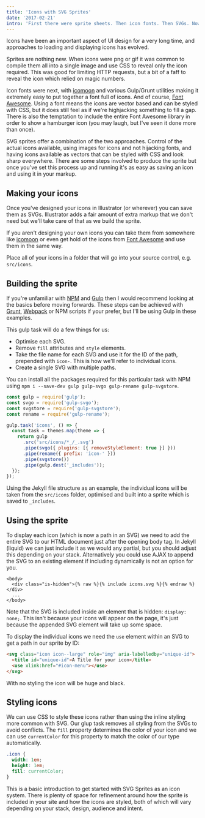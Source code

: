 ```yaml
---
title: 'Icons with SVG Sprites'
date: '2017-02-21'
intro: 'First there were sprite sheets. Then icon fonts. Then SVGs. Now there are SVG sprites. Do we finally have the solution?'
---
```


Icons have been an important aspect of UI design for a very long time, and approaches to loading and displaying icons has evolved.

Sprites are nothing new. When icons were png or gif it was common to compile them all into a single image and use CSS to reveal only the icon required. This was good for limiting HTTP requests, but a bit of a faff to reveal the icon which relied on magic numbers.

Icon fonts were next, with [icomoon](https://icomoon.io/) and various Gulp/Grunt utilities making it extremely easy to put together a font full of icons. And of course, [Font Awesome](http://fontawesome.io/). Using a font means the icons are vector based and can be styled with CSS, but it does still feel as if we're highjacking something to fill a gap. There is also the temptation to include the entire Font Awesome library in order to show a hamburger icon (you may laugh, but I've seen it done more than once).

SVG sprites offer a combination of the two approaches. Control of the actual icons available, using images for icons and not hijacking fonts, and having icons available as vectors that can be styled with CSS and look sharp everywhere. There are some steps involved to produce the sprite but once you've set this process up and running it's as easy as saving an icon and using it in your markup.

## Making your icons

Once you've designed your icons in Illustrator (or wherever) you can save them as SVGs. Illustrator adds a fair amount of extra markup that we don't need but we'll take care of that as we build the sprite.

If you aren't designing your own icons you can take them from somewhere like [icomoon](https://icomoon.io/) or even get hold of the icons from [Font Awesome](https://github.com/encharm/Font-Awesome-SVG-PNG) and use them in the same way.

Place all of your icons in a folder that will go into your source control, e.g. `src/icons`.

## Building the sprite

If you're unfamiliar with [NPM](https://www.npmjs.com/) and [Gulp](http://gulpjs.com/) then I would recommend looking at the basics before moving forwards. These steps can be achieved with [Grunt](https://gruntjs.com/), [Webpack](https://webpack.github.io/) or NPM scripts if your prefer, but I'll be using Gulp in these examples.

This gulp task will do a few things for us:

- Optimise each SVG.
- Remove `fill` attributes and `style` elements.
- Take the file name for each SVG and use it for the ID of the path, prepended with `icon-`. This is how we'll refer to individual icons.
- Create a single SVG with multiple paths.

You can install all the packages required for this particular task with NPM using `npm i --save-dev gulp gulp-svgo gulp-rename gulp-svgstore`.

```javascript
const gulp = require('gulp');
const svgo = require('gulp-svgo');
const svgstore = require('gulp-svgstore');
const rename = require('gulp-rename');

gulp.task('icons', () => {
  const task = themes.map(theme => {
    return gulp
      .src('src/icons/*_/_.svg')
      .pipe(svgo({ plugins: [{ removeStyleElement: true }] }))
      .pipe(rename({ prefix: 'icon-' }))
      .pipe(svgstore())
      .pipe(gulp.dest('_includes'));
  });
});
```

Using the Jekyll file structure as an example, the individual icons will be taken from the `src/icons` folder, optimised and built into a sprite which is saved to `_includes`.

## Using the sprite

To display each icon (which is now a path in an SVG) we need to add the entire SVG to our HTML document just after the opening body tag. In Jekyll (liquid) we can just include it as we would any partial, but you should adjust this depending on your stack. Alternatively you could use AJAX to append the SVG to an existing element if including dynamically is not an option for you.

```twig liquid
<body>
  <div class="is-hidden">{% raw %}{% include icons.svg %}{% endraw %}</div>
  ...
</body>
```

Note that the SVG is included inside an element that is hidden: `display: none;`. This isn't because your icons will appear on the page, it's just because the appended SVG element will take up some space.

To display the individual icons we need the `use` element within an SVG to get a path in our sprite by ID:

```html
<svg class="icon icon--large" role="img" aria-labelledby="unique-id">
  <title id="unique-id">A Title for your icon</title>
  <use xlink:href="#icon-menu"></use>
</svg>
```

With no styling the icon will be huge and black.

## Styling icons

We can use CSS to style these icons rather than using the inline styling more common with SVG. Our glup task removes all styling from the SVGs to avoid conflicts. The `fill` property determines the color of your icon and we can use `currentColor` for this property to match the color of our type automatically.

```css
.icon {
  width: 1em;
  height: 1em;
  fill: currentColor;
}
```

This is a basic introduction to get started with SVG Sprites as an icon system. There is plenty of space for refinement around how the sprite is included in your site and how the icons are styled, both of which will vary depending on your stack, design, audience and intent.
